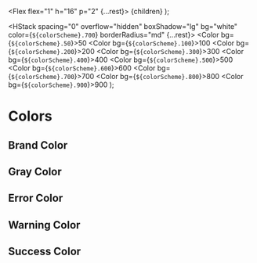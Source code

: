 
<Meta title="StyleGuide/Colors" />

  <Flex flex="1" h="16" p="2" {...rest}>
    <Box
      bg="white"
      d="inline-block"
      px="2"
      py="1"
      m="auto"
      fontSize="xs"
      fontWeight="bold"
      borderRadius="md"
    >
      {children}
    </Box>
  </Flex>
);

  <HStack spacing="0" overflow="hidden" boxShadow="lg" bg="white" color={`${colorScheme}.700`} borderRadius="md" {...rest}>
    <Color bg={`${colorScheme}.50`}>50</Color>
    <Color bg={`${colorScheme}.100`}>100</Color>
    <Color bg={`${colorScheme}.200`}>200</Color>
    <Color bg={`${colorScheme}.300`}>300</Color>
    <Color bg={`${colorScheme}.400`}>400</Color>
    <Color bg={`${colorScheme}.500`}>500</Color>
    <Color bg={`${colorScheme}.600`}>600</Color>
    <Color bg={`${colorScheme}.700`}>700</Color>
    <Color bg={`${colorScheme}.800`}>800</Color>
    <Color bg={`${colorScheme}.900`}>900</Color>
  </HStack>
);

# Colors

## Brand Color

<Story name="Brand">
  <Colors colorScheme="brand" />
</Story>

## Gray Color

<Story name="Gray">
  <Colors colorScheme="gray" />
</Story>

## Error Color

<Story name="Error">
  <Colors colorScheme="error" />
</Story>

## Warning Color

<Story name="Warning">
  <Colors colorScheme="warning" />
</Story>

## Success Color

<Story name="Success">
  <Colors colorScheme="success" />
</Story>
